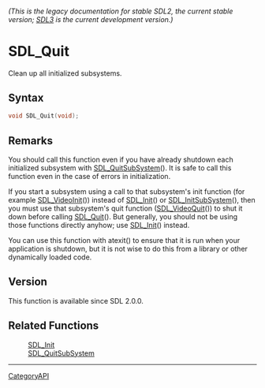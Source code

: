 ====== (This is the legacy documentation for stable SDL2, the current stable version; [https://wiki.libsdl.org/SDL3/ SDL3] is the current development version.) ======
= SDL_Quit =

Clean up all initialized subsystems.

== Syntax ==

<syntaxhighlight lang='c'>
void SDL_Quit(void);
</syntaxhighlight>

== Remarks ==

You should call this function even if you have already shutdown each
initialized subsystem with [[SDL_QuitSubSystem]](). It is safe to call this
function even in the case of errors in initialization.

If you start a subsystem using a call to that subsystem's init function
(for example [[SDL_VideoInit]]()) instead of [[SDL_Init]]() or
[[SDL_InitSubSystem]](), then you must use that subsystem's quit function
([[SDL_VideoQuit]]()) to shut it down before calling [[SDL_Quit]](). But
generally, you should not be using those functions directly anyhow; use
[[SDL_Init]]() instead.

You can use this function with atexit() to ensure that it is run when your
application is shutdown, but it is not wise to do this from a library or
other dynamically loaded code.

== Version ==

This function is available since SDL 2.0.0.

== Related Functions ==

:[[SDL_Init]]
:[[SDL_QuitSubSystem]]

----
[[CategoryAPI]]


